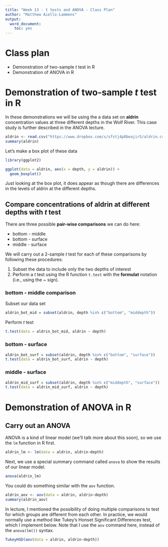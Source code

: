 ```yaml
---
title: "Week 13 - t tests and ANOVA - Class Plan"
author: "Matthew Aiello-Lammens"
output:
  word_document:
    toc: yes
---
```


# Class plan

* Demonstration of two-sample *t* test in R
* Demonstration of ANOVA in R

# Demonstration of two-sample *t* test in R

In these demonstrations we will be using the a data set on **aldrin** concentration values at three different depths in the Wolf River.
This case study is further described in the ANOVA lecture.

```r
aldrin <- read.csv("https://www.dropbox.com/s/sfstj4p8beajir5/aldrin.csv?dl=1")
summary(aldrin)

```

Let's make a box plot of these data

```r
library(ggplot2)

ggplot(data = aldrin, aes(x = depth, y = aldrin)) +
  geom_boxplot()
```

Just looking at the box plot, it does appear as though there are differences in the levels of aldrin at the different depths.

## Compare concentrations of aldrin at different depths with *t* test

There are three possible **pair-wise comparisons** we can do here:

* bottom - middle
* bottom - surface
* middle - surface


We will carry out a 2-sample *t* test for each of these comparisons by following these procedures:

1. Subset the data to include only the two depths of interest
2. Perform a *t* test using the R function `t.test` with the **formulat** notation (i.e., using the ~ sign).

### bottom - middle comparison

Subset our data set

```r
aldrin_bot_mid = subset(aldrin, depth %in% c("bottom", "middepth"))
```

Perform *t* test

```r
t.test(data = aldrin_bot_mid, aldrin ~ depth)
```

### bottom - surface


```r
aldrin_bot_surf = subset(aldrin, depth %in% c("bottom", "surface"))
t.test(data = aldrin_bot_surf, aldrin ~ depth)
```


### middle - surface

```r
aldrin_mid_surf = subset(aldrin, depth %in% c("middepth", "surface"))
t.test(data = aldrin_mid_surf, aldrin ~ depth)
```

# Demonstration of ANOVA in R

## Carry out an ANOVA

ANOVA is a kind of linear model (we'll talk more about this soon), so we use the `lm` function in R first.

```r
aldrin_lm <- lm(data = aldrin, aldrin~depth)
```

Next, we use a special summary command called `anova` to show the results of our linear model.

```r
anova(aldrin_lm)
```

You could do something similar with the `aov` function. 

```r
aldrin_aov <- aov(data = aldrin, aldrin~depth)
summary(aldrin_aov)
```



In lecture, I mentioned the possibility of doing multiple comparisons to test for which groups are different from each other.
In practice, we would normally use a method like Tukey's Honset Significant Differences test, which I implement below. Note that I use the `aov` command here, instead of the `anova(lm())` syntax. 

```r
TukeyHSD(aov(data = aldrin, aldrin~depth))
```

